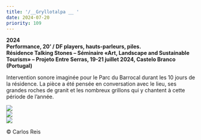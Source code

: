 ```yaml
---
title: '/__Gryllotalpa __ '
date: 2024-07-20
priority: 109
---
```

**2024**\
**Performance, 20’ / DF players, hauts-parleurs, piles.**\
**Résidence Talking Stones – Séminaire «Art, Landscape and Sustainable Tourism» – Projeto Entre Serras, 19-21 juillet 2024, Castelo Branco (Portugal)**

Intervention sonore imaginée pour le Parc du Barrocal durant les 10 jours de la résidence. La pièce a été pensée en conversation avec le lieu, ses grandes roches de granit et les nombreux grillons qui y chantent à cette période de l’année.

<VimeoEmbed videoId={1014255136} />

![](src/assets/images/projects/gryllotalpa/performance_carlos_reis.jpg)\
![](src/assets/images/projects/gryllotalpa/performance_vue_pres_carlos_reis.jpg)\
![](src/assets/images/projects/gryllotalpa/hp_autonome.jpg)

<VimeoEmbed videoId={1014264635} />

© Carlos Reis
